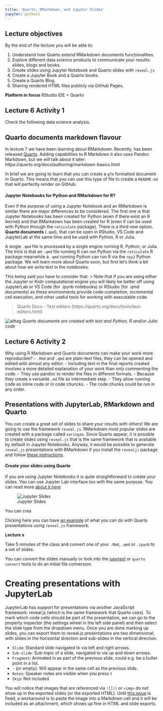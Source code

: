 ```yaml
---
title: 'Quarto, RMarkdown, and Jupyter Slides'
jupyter: python3
---
```


## Lecture objectives

By the end of the lecture you will be able to:

1. Understand how Quarto extend RMarkdown documents functionalities.
2. Explore different data science products to communicate your results: slides, blogs and books.
3. Create slides using Jupyter Notebook and Quarto slides with `reveal.js`
4. Create a Jupyter Book and a Quarto books.
5. Create a Quarto Blog.
6. Sharing rendered HTML files publicly via GitHub Pages.

**Platform in focus** RStudio IDE + Quarto

:::{.activity}
::::{.activity-header}
## Lecture 6 Activity 1
::::
::::{.activity-container}
 Check the following data science analysis.
::::
:::


## Quarto documents markdown flavour

In lecture 7 we have been learning about RMarkdown. Recently, has been released [Quarto](https://quarto.org/). Adding capabilities to R Markdown  it also uses Pandoc Markdown, but we will talk about it later: https://quarto.org/docs/authoring/markdown-basics.html

In brief we are going to learn that you can create a `gfm` formatted document in Quarto. This means that you can use this type of file to create a `README.md` that will perfectly render on GitHub.

#### Jupyter Notebooks for Python and RMarkdown for R?

Even if the purpose of using a Jupyter Notebook and an RMarkdown is similar there are major differences to be considered. The first one is that Jupyter Notebooks has been created for Python (even if there exist an R ikernel) and that RMarkdown has been created for R (even if can be used with Python through the `reticulate` package). There is a third new option, **Quarto documents** (`.qmd`), that can be open in RStudio, VS Code and JupyterLab at the same time and be used with Python, R or Julia.

A single `.qmd` file is processed by a single engine running R, Python, or Julia. The trick is that an `.qmd` file running R can run Python via the `reticulate` R package meanwhile a `.qmd` running Python can run R via the `rpy2` Python package. We will learn more about Quarto soon, but first let's think a bit about how we write text in the notebooks.

This being said you have to consider that:
> Note that if you are using either the Jupyter or Knitr computational engine you will likely be better off using JupyterLab or VS Code (for .ipynb notebooks) or RStudio (for .qmd documents) as these environments provide code-completion, incremental cell execution, and other useful tools for working with executable code.

> Quarto Docs - Text editors (https://quarto.org/docs/tools/text-editors.html)








![alttag](img/rstudio-conf-2022-quarto.png)
*Quarto documents are created with text and Python, R and/or Julia code*


:::{.activity}
::::{.activity-header}
## Lecture 6 Activity 2
::::
::::{.activity-container}
Why using R Markdown and Quarto documents can make your work more reproducible?
- `.Rmd` and `.qmd` are plain-text files, they can be opened and edited with almost any editor.
- Including text in the final reports created involves a more detailed explanation of your work than only commenting the code.
- They use pandoc to render the files in different formats.
- Because they create a versatile `.md` file as intermediate step.
- They allow running code as inline code or in code chuncks.
- The code chunks could be run in any order.
::::
:::

## Presentations with JupyterLab, RMarkdown and Quarto

You can create a great set of slides to share your results with others! We are going to use the framework `reveal.js`. RMarkdown most popular slides are created with a package called `xaringan`. Since Quarto appear, it is possible to create slides using `reveal.js` that is the same framework that is available by default in Jupyter Notebooks. Anyway, it would be possible to generate `reveal.js` presentations with RMarkdown if you install the `revealjs` package and follow [these instructions](https://bookdown.org/yihui/rmarkdown/revealjs.html).



#### Create your slides using Quarto

If you are using Jupyter Notebooks it is quite straightforward to create your slides.
You can use Jupyter Lab interface too with the same purpose.
You can read more [about it here](https://towardsdatascience.com/5-slides-for-tips-on-presentation-mode-in-jupyter-notebook-f858b15fff4f)

![Jupyter Slides](img/jupyter-slides.gif)



You can crea

Clicking here you can have [an example](https://quarto.org/docs/presentations/revealjs/demo/#/title-slide) of what you can do with Quarto presentations using `reveal.js` framework.




**Lecture x**

Take 5 minutes of the class and convert one of your `.Rmd`, `.qmd` or `.ipynb` to a set of slides.

You can convert the slides manually or look into the
[jupytext](https://jupytext.readthedocs.io/en/latest/install.html) or
`quarto convert` tools
to do an initial file conversion.

<!-- ## Presentations with R Markdown via xaringan

One of the templates you can use
is to create a "Ninja presentation" using xaringan.
I will let the package author explain why it is named that way:

> [Sharingan is] an R package for creating slideshows with remark.js through R Markdown.
> The package name xaringan comes from Sharingan,
> a dōjutsu in Naruto with two abilities:
> the "Eye of Insight" and the "Eye of Hypnotism".
> A presentation ninja should have these basic abilities,
> and I think remark.js may help you acquire these abilities,
> even if you are not a member of the Uchiha clan.
>
> https://github.com/yihui/xaringan

The xaringan template is great and lists everything you can do
so I won't repeat everything here.
Briefly,
slides are separated with `---`,
and have class labels:

- `inverse` inverts the colors
- `center` centers horizontally
- `middle` centers vertically

Inside the slides,
you can use R Markdown syntax
with some special syntax,
such as `.pull-left[]` and `.pull-right[]`
to create to columns of text.
It has support for some interactive features
such as table pagination.
You can also style the slides
by using any of the themes listed by `names(xaringan:::list_css())`,
e.g.

```yaml
---
output:
  xaringan::moon_reader:
    css: [metropolis, metropolis-fonts]
---
```

For more customization,
you can download `xaringanthemer`
(and it's dependency `showtext`, which does not seem to install automatically):

```R
install.packages(c("xaringanthemer", "showtext"))
```

And then select to create a "themed" Ninja presentation
via the same process as above.
Now there is a code chunk added
where you can select the different colors
to use for your presentation. -->

<!-- ## Sharing xaringan

We can't use HTML preview with xaringan because it relies on external web resources
that are not loaded correctly with the preview trick.
This means that there is no way for us to **privately** preview out presentation.
However,
if we are looking to share our slides **publicly**,
this is still possible via GitHub Pages.

GitHub Pages can create a public URL for any GitHub repository that you own,
and automatically renders any HTML files within this repo.
You can find [a short tutorial on how to setup Pages for your repo here](https://pages.github.com/),
but in brief you need to go to the settings page of your GitHub repo,
scroll down to where it says "GitHub Pages" on the main settings page
and select which branch you want to publish.
It is common to create a separate branch called `gh-pages`
and keep all files that should be available to the public on this branch,
but if you just want to experiment in and otherwise empty repo,
it is fine to use the master branch.

By default,
GitHub pages will render a `README.md` file or an `index.html` file
if you have these at the root of your repo.
So in our case,
we could name our presentation file `index.html`
and put it at the root of the repo,
and then share the GH Pages link of the repo with others
(you can find this link in the settings page where you enabled GH Pages).

You could create links to other files yourself,
but commonly a framework is used to automate this
and add many other functions to your GH Pages,
such as Jekyll or Hugo.
A rewarding way to learn how to work with GH Pages
is to create a personal web page.
I used [Hugo via the "Academic" theme](https://wowchemy.com/docs/install-locally/) to create my site,
and I think it was great
and their documentation is comprehensive albeit a bit long.
[Distill](https://rstudio.github.io/distill) package can also help you to create webpages and blogs using R Markdown. -->

# Creating presentations with JupyterLab

JupyterLab has support for presentations via another JavaScript framework:
reveal.js (which is the same framework that Quarto uses).
To mark which code cells should be part of the presentation,
we can go to the property inspector (the settings wheel in the left side panel)
and then select the slide type from the dropdown menu.
Once you are done marking up slides,
you can export them to
reveal.js presentations are two dimensional,
with slides in the horizontal direction
and sub-slides in the vertical direction.

- `Slide`: Standard slide navigated to via left and right arrows.
- `Sub-slide`: Sub-topic of a slide, navigated to via up and down arrows.
- `Fragment`: Animated in as part of the previous slide, could e.g. be a bullet point in a list.
- `-` (or empty): Will appear in the same cell as the previous slide.
- `Notes`: Speaker notes are visible when you press `t`
- `Skip`: Not included

You will notice that images that are referenced via `![]()` or `<img>` do not show up in the exported slides
(or the exported HTML).
Until [this issue](https://github.com/jupyter/nbconvert/issues/1057) is fixed,
a workaround is to paste the image into a Markdown cell
and it will be included as an attachment,
which shows up fine in HTML and slide exports.


